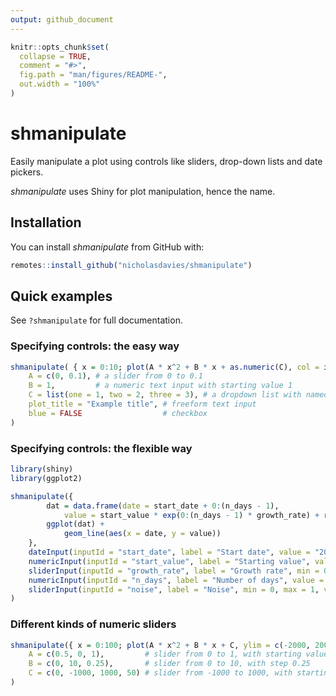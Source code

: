 ```yaml
---
output: github_document
---
```


<!-- README.md is generated from README.Rmd. Please edit that file -->

```r
knitr::opts_chunk$set(
  collapse = TRUE,
  comment = "#>",
  fig.path = "man/figures/README-",
  out.width = "100%"
)
```

# shmanipulate

<!-- badges: start -->
<!-- badges: end -->

Easily manipulate a plot using controls like sliders, drop-down lists and date pickers.

*shmanipulate* uses Shiny for plot manipulation, hence the name.

## Installation

You can install *shmanipulate* from GitHub with:

``` r
remotes::install_github("nicholasdavies/shmanipulate")
```

## Quick examples

See `?shmanipulate` for full documentation.

### Specifying controls: the easy way

``` r
shmanipulate( { x = 0:10; plot(A * x^2 + B * x + as.numeric(C), col = if(blue) 4 else 1, main = plot_title, ylim = c(-5, 10)) },
    A = c(0, 0.1), # a slider from 0 to 0.1
    B = 1,         # a numeric text input with starting value 1
    C = list(one = 1, two = 2, three = 3), # a dropdown list with named values
    plot_title = "Example title", # freeform text input
    blue = FALSE                  # checkbox
)
```

### Specifying controls: the flexible way

``` r
library(shiny)
library(ggplot2)

shmanipulate({
        dat = data.frame(date = start_date + 0:(n_days - 1),
            value = start_value * exp(0:(n_days - 1) * growth_rate) + rnorm(n_days, 0, noise));
        ggplot(dat) +
            geom_line(aes(x = date, y = value))
    },
    dateInput(inputId = "start_date", label = "Start date", value = "2020-01-01"),
    numericInput(inputId = "start_value", label = "Starting value", value = 1, min = 0, max = 10, step = 1),
    sliderInput(inputId = "growth_rate", label = "Growth rate", min = 0, max = 1, value = 0, step = 0.01),
    numericInput(inputId = "n_days", label = "Number of days", value = 30, min = 1, max = 60, step = 1),
    sliderInput(inputId = "noise", label = "Noise", min = 0, max = 1, value = 0, step = 0.01)
)
```

### Different kinds of numeric sliders

``` r
shmanipulate({ x = 0:100; plot(A * x^2 + B * x + C, ylim = c(-2000, 2000)) },
    A = c(0.5, 0, 1),         # slider from 0 to 1, with starting value 0.5
    B = c(0, 10, 0.25),       # slider from 0 to 10, with step 0.25
    C = c(0, -1000, 1000, 50) # slider from -1000 to 1000, with starting value 0 and step 50
)
```
